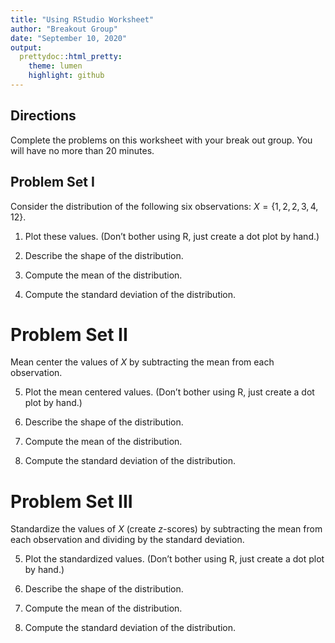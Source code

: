 ```yaml
---
title: "Using RStudio Worksheet"
author: "Breakout Group"
date: "September 10, 2020"
output:
  prettydoc::html_pretty:
    theme: lumen
    highlight: github
---
```


<script type="text/javascript" async
  src="https://cdnjs.cloudflare.com/ajax/libs/mathjax/2.7.5/MathJax.js?config=TeX-MML-AM_CHTML">
</script>

## Directions

Complete the problems on this worksheet with your break out group. You will have no more than 20 minutes.


## Problem Set I

Consider the distribution of the following six observations: $X = \{1, 2, 2,3,4,12\}$.


1. Plot these values. (Don't bother using R, just create a dot plot by hand.) 

2. Describe the shape of the distribution.

3. Compute the mean of the distribution.

4. Compute the standard deviation of the distribution.




# Problem Set II

Mean center the values of $X$ by subtracting the mean from each observation.


5. Plot the mean centered values. (Don't bother using R, just create a dot plot by hand.)

6. Describe the shape of the distribution.

7. Compute the mean of the distribution.

8. Compute the standard deviation of the distribution.




# Problem Set III

Standardize the values of $X$ (create $z$-scores) by subtracting the mean from each observation and dividing by the standard deviation.

5. Plot the standardized values. (Don't bother using R, just create a dot plot by hand.)

6. Describe the shape of the distribution.

7. Compute the mean of the distribution.

8. Compute the standard deviation of the distribution.

